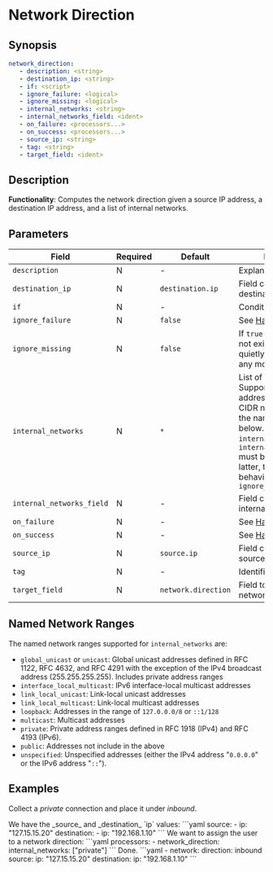 # Network Direction

## Synopsis

```yaml
network_direction:
   - description: <string>
   - destination_ip: <string>
   - if: <script>
   - ignore_failure: <logical>
   - ignore_missing: <logical>
   - internal_networks: <string>
   - internal_networks_field: <ident>
   - on_failure: <processors...>
   - on_success: <processors...>
   - source_ip: <string>
   - tag: <string>
   - target_field: <ident>
```

## Description

**Functionality**: Computes the network direction given a source IP address, a destination IP address, and a list of internal networks.

## Parameters

|Field|Required|Default|Description|
|---|---|---|---|
|`description`|N|-|Explanatory note|
|`destination_ip`|N|`destination.ip`|Field containing the destination address|
|`if`|N|-|Condition to run|
|`ignore_failure`|N|`false`|See [Handling Failures](../handling-failures.mdx)|
|`ignore_missing`|N|`false`|If `true` and `field` does not exist or is `null`, exit quietly without making any modifications|
|`internal_networks`|N|`*`|List of internal networks. Supports IPv4 and IPv6 addresses and ranges in CIDR notation, as well as the named ranges listed below. Only `internal_networks` or `internal_networks_field` must be specified. If the latter, then follows the behavior of `ignore_missing`|
|`internal_networks_field`|N|-|Field containing the internal networks|
|`on_failure`|N|-|See [Handling Failures](../handling-failures.mdx)|
|`on_success`|N|-|See [Handling Success](../handling-success.mdx)|
|`source_ip`|N|`source.ip`|Field containing the source address|
|`tag`|N|-|Identifier|
|`target_field`|N|`network.direction`|Field to assign the network direction|

## Named Network Ranges

The named network ranges supported for `internal_networks` are:

* `global_unicast` or `unicast`: Global unicast addresses defined in RFC 1122, RFC 4632, and RFC 4291 with the exception of the IPv4 broadcast address (255.255.255.255). Includes private address ranges
* `interface_local_multicast`: IPv6 interface-local multicast addresses
* `link_local_unicast`: Link-local unicast addresses
* `link_local_multicast`: Link-local multicast addresses
* `loopback`: Addresses in the range of `127.0.0.0/8` or `::1/128`
* `multicast`: Multicast addresses
* `private`: Private address ranges defined in RFC 1918 (IPv4) and RFC 4193 (IPv6).
* `public`: Addresses not include in the above
* `unspecified`: Unspecified addresses (either the IPv4 address "`0.0.0.0`" or the IPv6 address "`::`").

## Examples

Collect a _private_ connection and place it under _inbound_.

<ExampleTable>
   <Description>
      We have the _source_ and _destination_ `ip` values:
   </Description>
   <SampleCode>
      ```yaml
         source:
            - ip: "127.15.15.20"
         destination:
            - ip: "192.168.1.10"
      ```
   </SampleCode>

   <Description>
      We want to assign the user to a network direction:
   </Description>
   <SampleCode>
      ```yaml
      processors:
         - network_direction:
            internal_networks: ["private"]
      ```
   </SampleCode>

   <Description>
      Done.
   </Description>
   <SampleCode>
   ```yaml
   - network:
      direction: inbound
      source:
         ip: "127.15.15.20"
      destination:
         ip: "192.168.1.10"
   ```
   </SampleCode>
</ExampleTable>
